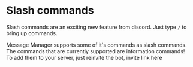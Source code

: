 
# Slash commands

Slash commands are an exciting new feature from discord. Just type `/` to bring up commands.

Message Manager supports some of it's commands as slash commands.  
The commands that are currently supported are information commands!  
To add them to your server, just reinvite the bot, <Anchor href="/invite" internal>invite link here</Anchor>
